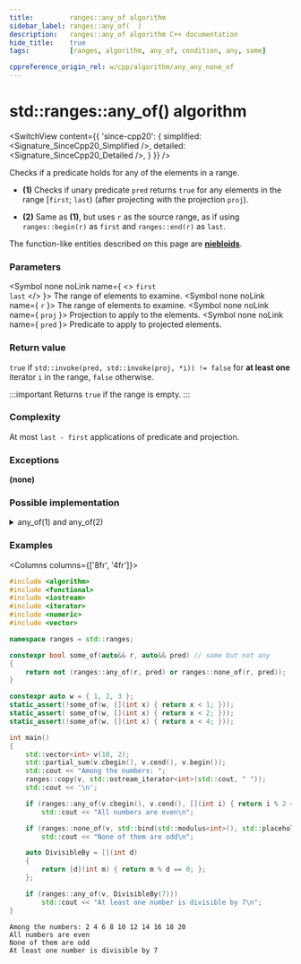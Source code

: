 ```yaml
---
title:         ranges::any_of algorithm
sidebar_label: ranges::any_of(  )
description:   ranges::any_of algorithm C++ documentation
hide_title:    true
tags:          [ranges, algorithm, any_of, condition, any, some]

cppreference_origin_rel: w/cpp/algorithm/any_any_none_of
---
```



<!----------------- Codes ---------------------->


# std::ranges::any_of() algorithm

<SwitchView content={{
	'since-cpp20': {
		simplified:	<Signature_SinceCpp20_Simplified />,
		detailed:	<Signature_SinceCpp20_Detailed />,
	}
}} />

Checks if a predicate holds for any of the elements in a range.

- **(1)** Checks if unary predicate `pred` returns `true` for any elements in the range [`first`; `last`) (after projecting with the projection `proj`).

- **(2)** Same as **(1)**, but uses `r` as the source range, as if using `ranges::begin(r)` as `first` and `ranges::end(r)` as `last`.

The function-like entities described on this page are [**niebloids**](#).

### Parameters

<SymbolTable>

  <Symbol none noLink name={ <> <code>first</code> <br/> <code>last</code> </> }>
    The range of elements to examine.
  </Symbol>
  <Symbol none noLink name={ <code>r</code> }>
    The range of elements to examine.
  </Symbol>
  <Symbol none noLink name={ <code>proj</code> }>
    Projection to apply to the elements.
  </Symbol>
  <Symbol none noLink name={ <code>pred</code> }>
    Predicate to apply to projected elements.
  </Symbol>

</SymbolTable>

### Return value

`true` if `std::invoke(pred, std::invoke(proj, *i)) != false` for **at least one** iterator `i` in the range, `false` otherwise.

:::important
Returns `true` if the range is empty.
:::

### Complexity

At most `last - first` applications of predicate and projection.

### Exceptions

**(none)**

### Possible implementation

<details>
<summary>any_of(1) and any_of(2)</summary>

```cpp
struct any_of_fn
{
    template<std::input_iterator I, std::sentinel_for<I> S, class Proj = std::identity,
             std::indirect_unary_predicate<std::projected<I, Proj>> Pred>
    constexpr bool operator()(I first, S last, Pred pred, Proj proj = {}) const
    {
        return ranges::find_if(first, last, std::ref(pred), std::ref(proj)) != last;
    }

    template<ranges::input_range R, class Proj = std::identity,
             std::indirect_unary_predicate<
                 std::projected<ranges::iterator_t<R>,Proj>> Pred>
    constexpr bool operator()(R&& r, Pred pred, Proj proj = {}) const
    {
        return operator()(ranges::begin(r), ranges::end(r),
                          std::ref(pred), std::ref(proj));
    }
};

inline constexpr any_of_fn any_of;
```

</details>

### Examples

<Columns columns={['8fr', '4fr']}>
<div>

```cpp title='Main.cpp' showLineNumbers
#include <algorithm>
#include <functional>
#include <iostream>
#include <iterator>
#include <numeric>
#include <vector>

namespace ranges = std::ranges;

constexpr bool some_of(auto&& r, auto&& pred) // some but not any
{
    return not (ranges::any_of(r, pred) or ranges::none_of(r, pred));
}

constexpr auto w = { 1, 2, 3 };
static_assert(!some_of(w, [](int x) { return x < 1; }));
static_assert( some_of(w, [](int x) { return x < 2; }));
static_assert(!some_of(w, [](int x) { return x < 4; }));

int main()
{
    std::vector<int> v(10, 2);
    std::partial_sum(v.cbegin(), v.cend(), v.begin());
    std::cout << "Among the numbers: ";
    ranges::copy(v, std::ostream_iterator<int>(std::cout, " "));
    std::cout << '\n';

    if (ranges::any_of(v.cbegin(), v.cend(), [](int i) { return i % 2 == 0; }))
        std::cout << "All numbers are even\n";

    if (ranges::none_of(v, std::bind(std::modulus<int>(), std::placeholders::_1, 2)))
        std::cout << "None of them are odd\n";

    auto DivisibleBy = [](int d)
    {
        return [d](int m) { return m % d == 0; };
    };

    if (ranges::any_of(v, DivisibleBy(7)))
        std::cout << "At least one number is divisible by 7\n";
}
```

</div>
<div>

```plaintext title="Output"
Among the numbers: 2 4 6 8 10 12 14 16 18 20
All numbers are even
None of them are odd
At least one number is divisible by 7
```

</div>
</Columns>
